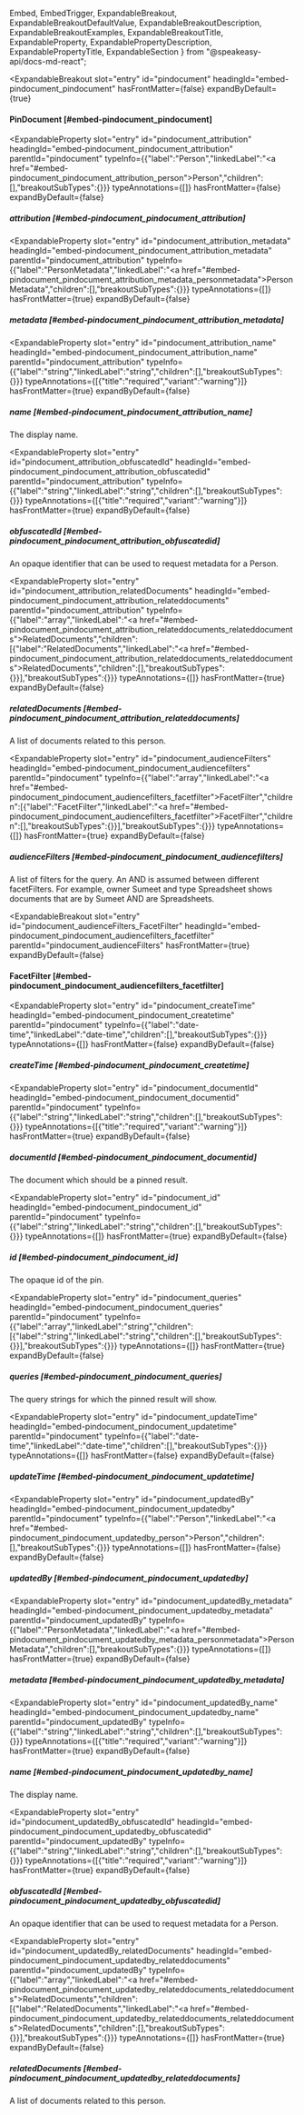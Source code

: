   Embed,
  EmbedTrigger,
  ExpandableBreakout,
  ExpandableBreakoutDefaultValue,
  ExpandableBreakoutDescription,
  ExpandableBreakoutExamples,
  ExpandableBreakoutTitle,
  ExpandableProperty,
  ExpandablePropertyDescription,
  ExpandablePropertyTitle,
  ExpandableSection
} from "@speakeasy-api/docs-md-react";

<ExpandableSection>

<ExpandableBreakout
  slot="entry"
  id="pindocument"
  headingId="embed-pindocument_pindocument"
  hasFrontMatter={false}
  expandByDefault={true}
>

<ExpandableBreakoutTitle slot="title">

#### PinDocument [#embed-pindocument_pindocument]

</ExpandableBreakoutTitle>

<ExpandableBreakoutDescription slot="description">

</ExpandableBreakoutDescription>

<ExpandableBreakoutExamples slot="examples">

</ExpandableBreakoutExamples>

<ExpandableBreakoutDefaultValue slot="defaultValue">

</ExpandableBreakoutDefaultValue>

</ExpandableBreakout>

<ExpandableProperty
  slot="entry"
  id="pindocument_attribution"
  headingId="embed-pindocument_pindocument_attribution"
  parentId="pindocument"
  typeInfo={{"label":"Person","linkedLabel":"<a href=\"#embed-pindocument_pindocument_attribution_person\">Person</a>","children":[],"breakoutSubTypes":{}}}
  typeAnnotations={[]}
  hasFrontMatter={false}
  expandByDefault={false}
>

<ExpandablePropertyTitle slot="title">

##### attribution [#embed-pindocument_pindocument_attribution]

</ExpandablePropertyTitle>

</ExpandableProperty>

<ExpandableProperty
  slot="entry"
  id="pindocument_attribution_metadata"
  headingId="embed-pindocument_pindocument_attribution_metadata"
  parentId="pindocument_attribution"
  typeInfo={{"label":"PersonMetadata","linkedLabel":"<a href=\"#embed-pindocument_pindocument_attribution_metadata_personmetadata\">PersonMetadata</a>","children":[],"breakoutSubTypes":{}}}
  typeAnnotations={[]}
  hasFrontMatter={true}
  expandByDefault={false}
>

<ExpandablePropertyTitle slot="title">

##### metadata [#embed-pindocument_pindocument_attribution_metadata]

</ExpandablePropertyTitle>

<Embed slot="embed">

<EmbedTrigger slot="trigger" embedTitle="metadata" triggerText="View metadata details">

<Embedmetadata />

</EmbedTrigger>

</Embed>

</ExpandableProperty>

<ExpandableProperty
  slot="entry"
  id="pindocument_attribution_name"
  headingId="embed-pindocument_pindocument_attribution_name"
  parentId="pindocument_attribution"
  typeInfo={{"label":"string","linkedLabel":"string","children":[],"breakoutSubTypes":{}}}
  typeAnnotations={[{"title":"required","variant":"warning"}]}
  hasFrontMatter={true}
  expandByDefault={false}
>

<ExpandablePropertyTitle slot="title">

##### name [#embed-pindocument_pindocument_attribution_name]

</ExpandablePropertyTitle>

<ExpandablePropertyDescription slot="description">

The display name.

</ExpandablePropertyDescription>

</ExpandableProperty>

<ExpandableProperty
  slot="entry"
  id="pindocument_attribution_obfuscatedId"
  headingId="embed-pindocument_pindocument_attribution_obfuscatedid"
  parentId="pindocument_attribution"
  typeInfo={{"label":"string","linkedLabel":"string","children":[],"breakoutSubTypes":{}}}
  typeAnnotations={[{"title":"required","variant":"warning"}]}
  hasFrontMatter={true}
  expandByDefault={false}
>

<ExpandablePropertyTitle slot="title">

##### obfuscatedId [#embed-pindocument_pindocument_attribution_obfuscatedid]

</ExpandablePropertyTitle>

<ExpandablePropertyDescription slot="description">

An opaque identifier that can be used to request metadata for a Person.

</ExpandablePropertyDescription>

</ExpandableProperty>

<ExpandableProperty
  slot="entry"
  id="pindocument_attribution_relatedDocuments"
  headingId="embed-pindocument_pindocument_attribution_relateddocuments"
  parentId="pindocument_attribution"
  typeInfo={{"label":"array","linkedLabel":"<a href=\"#embed-pindocument_pindocument_attribution_relateddocuments_relateddocuments\">RelatedDocuments</a>","children":[{"label":"RelatedDocuments","linkedLabel":"<a href=\"#embed-pindocument_pindocument_attribution_relateddocuments_relateddocuments\">RelatedDocuments</a>","children":[],"breakoutSubTypes":{}}],"breakoutSubTypes":{}}}
  typeAnnotations={[]}
  hasFrontMatter={true}
  expandByDefault={false}
>

<ExpandablePropertyTitle slot="title">

##### relatedDocuments [#embed-pindocument_pindocument_attribution_relateddocuments]

</ExpandablePropertyTitle>

<ExpandablePropertyDescription slot="description">

A list of documents related to this person.

</ExpandablePropertyDescription>

</ExpandableProperty>

<ExpandableProperty
  slot="entry"
  id="pindocument_audienceFilters"
  headingId="embed-pindocument_pindocument_audiencefilters"
  parentId="pindocument"
  typeInfo={{"label":"array","linkedLabel":"<a href=\"#embed-pindocument_pindocument_audiencefilters_facetfilter\">FacetFilter</a>","children":[{"label":"FacetFilter","linkedLabel":"<a href=\"#embed-pindocument_pindocument_audiencefilters_facetfilter\">FacetFilter</a>","children":[],"breakoutSubTypes":{}}],"breakoutSubTypes":{}}}
  typeAnnotations={[]}
  hasFrontMatter={true}
  expandByDefault={false}
>

<ExpandablePropertyTitle slot="title">

##### audienceFilters [#embed-pindocument_pindocument_audiencefilters]

</ExpandablePropertyTitle>

<ExpandablePropertyDescription slot="description">

A list of filters for the query. An AND is assumed between different facetFilters. For example, owner Sumeet and type Spreadsheet shows documents that are by Sumeet AND are Spreadsheets.

</ExpandablePropertyDescription>

</ExpandableProperty>

<ExpandableBreakout
  slot="entry"
  id="pindocument_audienceFilters_FacetFilter"
  headingId="embed-pindocument_pindocument_audiencefilters_facetfilter"
  parentId="pindocument_audienceFilters"
  hasFrontMatter={true}
  expandByDefault={false}
>

<ExpandableBreakoutTitle slot="title">

#### FacetFilter [#embed-pindocument_pindocument_audiencefilters_facetfilter]

</ExpandableBreakoutTitle>

<ExpandableBreakoutDescription slot="description">

</ExpandableBreakoutDescription>

<ExpandableBreakoutExamples slot="examples">

</ExpandableBreakoutExamples>

<ExpandableBreakoutDefaultValue slot="defaultValue">

</ExpandableBreakoutDefaultValue>

<Embed slot="embed">

<EmbedTrigger slot="trigger" embedTitle="FacetFilter" triggerText="View FacetFilter details">

<Embedfacetfilter />

</EmbedTrigger>

</Embed>

</ExpandableBreakout>

<ExpandableProperty
  slot="entry"
  id="pindocument_createTime"
  headingId="embed-pindocument_pindocument_createtime"
  parentId="pindocument"
  typeInfo={{"label":"date-time","linkedLabel":"date-time","children":[],"breakoutSubTypes":{}}}
  typeAnnotations={[]}
  hasFrontMatter={false}
  expandByDefault={false}
>

<ExpandablePropertyTitle slot="title">

##### createTime [#embed-pindocument_pindocument_createtime]

</ExpandablePropertyTitle>

</ExpandableProperty>

<ExpandableProperty
  slot="entry"
  id="pindocument_documentId"
  headingId="embed-pindocument_pindocument_documentid"
  parentId="pindocument"
  typeInfo={{"label":"string","linkedLabel":"string","children":[],"breakoutSubTypes":{}}}
  typeAnnotations={[{"title":"required","variant":"warning"}]}
  hasFrontMatter={true}
  expandByDefault={false}
>

<ExpandablePropertyTitle slot="title">

##### documentId [#embed-pindocument_pindocument_documentid]

</ExpandablePropertyTitle>

<ExpandablePropertyDescription slot="description">

The document which should be a pinned result.

</ExpandablePropertyDescription>

</ExpandableProperty>

<ExpandableProperty
  slot="entry"
  id="pindocument_id"
  headingId="embed-pindocument_pindocument_id"
  parentId="pindocument"
  typeInfo={{"label":"string","linkedLabel":"string","children":[],"breakoutSubTypes":{}}}
  typeAnnotations={[]}
  hasFrontMatter={true}
  expandByDefault={false}
>

<ExpandablePropertyTitle slot="title">

##### id [#embed-pindocument_pindocument_id]

</ExpandablePropertyTitle>

<ExpandablePropertyDescription slot="description">

The opaque id of the pin.

</ExpandablePropertyDescription>

</ExpandableProperty>

<ExpandableProperty
  slot="entry"
  id="pindocument_queries"
  headingId="embed-pindocument_pindocument_queries"
  parentId="pindocument"
  typeInfo={{"label":"array","linkedLabel":"string","children":[{"label":"string","linkedLabel":"string","children":[],"breakoutSubTypes":{}}],"breakoutSubTypes":{}}}
  typeAnnotations={[]}
  hasFrontMatter={true}
  expandByDefault={false}
>

<ExpandablePropertyTitle slot="title">

##### queries [#embed-pindocument_pindocument_queries]

</ExpandablePropertyTitle>

<ExpandablePropertyDescription slot="description">

The query strings for which the pinned result will show.

</ExpandablePropertyDescription>

</ExpandableProperty>

<ExpandableProperty
  slot="entry"
  id="pindocument_updateTime"
  headingId="embed-pindocument_pindocument_updatetime"
  parentId="pindocument"
  typeInfo={{"label":"date-time","linkedLabel":"date-time","children":[],"breakoutSubTypes":{}}}
  typeAnnotations={[]}
  hasFrontMatter={false}
  expandByDefault={false}
>

<ExpandablePropertyTitle slot="title">

##### updateTime [#embed-pindocument_pindocument_updatetime]

</ExpandablePropertyTitle>

</ExpandableProperty>

<ExpandableProperty
  slot="entry"
  id="pindocument_updatedBy"
  headingId="embed-pindocument_pindocument_updatedby"
  parentId="pindocument"
  typeInfo={{"label":"Person","linkedLabel":"<a href=\"#embed-pindocument_pindocument_updatedby_person\">Person</a>","children":[],"breakoutSubTypes":{}}}
  typeAnnotations={[]}
  hasFrontMatter={false}
  expandByDefault={false}
>

<ExpandablePropertyTitle slot="title">

##### updatedBy [#embed-pindocument_pindocument_updatedby]

</ExpandablePropertyTitle>

</ExpandableProperty>

<ExpandableProperty
  slot="entry"
  id="pindocument_updatedBy_metadata"
  headingId="embed-pindocument_pindocument_updatedby_metadata"
  parentId="pindocument_updatedBy"
  typeInfo={{"label":"PersonMetadata","linkedLabel":"<a href=\"#embed-pindocument_pindocument_updatedby_metadata_personmetadata\">PersonMetadata</a>","children":[],"breakoutSubTypes":{}}}
  typeAnnotations={[]}
  hasFrontMatter={true}
  expandByDefault={false}
>

<ExpandablePropertyTitle slot="title">

##### metadata [#embed-pindocument_pindocument_updatedby_metadata]

</ExpandablePropertyTitle>

<Embed slot="embed">

<EmbedTrigger slot="trigger" embedTitle="metadata" triggerText="View metadata details">

<Embedmetadata />

</EmbedTrigger>

</Embed>

</ExpandableProperty>

<ExpandableProperty
  slot="entry"
  id="pindocument_updatedBy_name"
  headingId="embed-pindocument_pindocument_updatedby_name"
  parentId="pindocument_updatedBy"
  typeInfo={{"label":"string","linkedLabel":"string","children":[],"breakoutSubTypes":{}}}
  typeAnnotations={[{"title":"required","variant":"warning"}]}
  hasFrontMatter={true}
  expandByDefault={false}
>

<ExpandablePropertyTitle slot="title">

##### name [#embed-pindocument_pindocument_updatedby_name]

</ExpandablePropertyTitle>

<ExpandablePropertyDescription slot="description">

The display name.

</ExpandablePropertyDescription>

</ExpandableProperty>

<ExpandableProperty
  slot="entry"
  id="pindocument_updatedBy_obfuscatedId"
  headingId="embed-pindocument_pindocument_updatedby_obfuscatedid"
  parentId="pindocument_updatedBy"
  typeInfo={{"label":"string","linkedLabel":"string","children":[],"breakoutSubTypes":{}}}
  typeAnnotations={[{"title":"required","variant":"warning"}]}
  hasFrontMatter={true}
  expandByDefault={false}
>

<ExpandablePropertyTitle slot="title">

##### obfuscatedId [#embed-pindocument_pindocument_updatedby_obfuscatedid]

</ExpandablePropertyTitle>

<ExpandablePropertyDescription slot="description">

An opaque identifier that can be used to request metadata for a Person.

</ExpandablePropertyDescription>

</ExpandableProperty>

<ExpandableProperty
  slot="entry"
  id="pindocument_updatedBy_relatedDocuments"
  headingId="embed-pindocument_pindocument_updatedby_relateddocuments"
  parentId="pindocument_updatedBy"
  typeInfo={{"label":"array","linkedLabel":"<a href=\"#embed-pindocument_pindocument_updatedby_relateddocuments_relateddocuments\">RelatedDocuments</a>","children":[{"label":"RelatedDocuments","linkedLabel":"<a href=\"#embed-pindocument_pindocument_updatedby_relateddocuments_relateddocuments\">RelatedDocuments</a>","children":[],"breakoutSubTypes":{}}],"breakoutSubTypes":{}}}
  typeAnnotations={[]}
  hasFrontMatter={true}
  expandByDefault={false}
>

<ExpandablePropertyTitle slot="title">

##### relatedDocuments [#embed-pindocument_pindocument_updatedby_relateddocuments]

</ExpandablePropertyTitle>

<ExpandablePropertyDescription slot="description">

A list of documents related to this person.

</ExpandablePropertyDescription>

</ExpandableProperty>

</ExpandableSection>